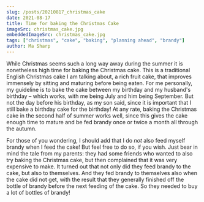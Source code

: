 ```yaml
---
slug: /posts/20210817_christmas_cake
date: 2021-08-17
title: Time for baking the Christmas Cake
imageSrc: christmas_cake.jpg
embeddedImageSrc: christmas_cake.jpg
tags: ["christmas", "cake", "baking", "planning ahead", "brandy"]
author: Ma Sharp
---
```

While Christmas seems such a long way away during the summer it is nonetheless high time for baking the Christmas cake. This is a traditional English Christmas cake I am talking about, a rich fruit cake, that improves immensely by sitting and maturing before being eaten. For me personally, my guideline is to bake the cake between my birthday and my husband's birthday – which works, with me being July and him being September. But not the day before his birthday, as my son said, since it is important that I still bake a birthday cake for the birthday! At any rate, baking the Christmas cake in the second half of summer works well, since this gives the cake enough time to mature and be fed brandy once or twice a month all through the autumn.

For those of you wondering, I should add that I do *not* also feed myself brandy when I feed the cake! But feel free to do so, if you wish. Just bear in mind the tale from my parents: they had some friends who wanted to also try baking the Christmas cake, but then complained that it was very expensive to make. It turned out that not only did they feed brandy to the cake, but also to themselves. And they fed brandy to themselves also when the cake did not get, with the result that they generally finished off the bottle of brandy before the next feeding of the cake. So they needed to buy a lot of bottles of brandy! 
